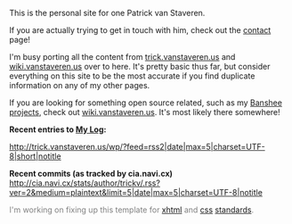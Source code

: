 This is the personal site for one Patrick van Staveren.

If you are actually trying to get in touch with him, check out the [[Contact|contact]] page!

I'm busy porting all the content from [http://trick.vanstaveren.us trick.vanstaveren.us] and [http://wiki.vanstaveren.us wiki.vanstaveren.us] over to here.  It's pretty basic thus far, but consider everything on this site to be the most accurate if you find duplicate information on any of my other pages.

If you are looking for something open source related, such as my [http://www.banshee-project.org Banshee] [[Projects/Open_Source/Banshee|projects]], check out [http://wiki.vanstaveren.us wiki.vanstaveren.us].  It's most likely there somewhere!

'''Recent entries to [http://trick.vanstaveren.us/wp My Log]:'''

<rss>http://trick.vanstaveren.us/wp/?feed=rss2|date|max=5|charset=UTF-8|short|notitle</rss>

'''Recent commits (as tracked by cia.navi.cx)'''
<rss>http://cia.navi.cx/stats/author/trickv/.rss?ver=2&medium=plaintext&limit=5|date|max=5|charset=UTF-8|notitle</rss>



<span style="color: gray;">
I'm working on fixing up this template for [http://validator.w3.org/check/referer xhtml] and [http://jigsaw.w3.org/css-validator/check/referer css] [http://www.w3.org standards].</span>